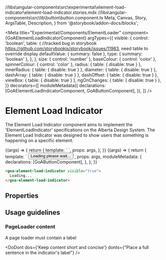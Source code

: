 //libs\angular-components\src\experimental\element-load-indicator\element-load-indicator.stories.mdx
//libs\angular-components\src\lib\button\button.component.ts
  Meta,
  Canvas,
  Story,
  ArgsTable,
  Description,
} from '@storybook/addon-docs/blocks';

<Meta
  title="Experimental/Components/ElementLoader"
  component={GoAElementLoadIndicatorComponent}
  argTypes={{
    visible: {
      control: 'boolean',
      table: {
        //tracked bug in storybook https://github.com/storybookjs/storybook/issues/11983, need table to override display
        defaultValue: { summary: false },
        type: { summary: 'boolean' },
      },
    },
    size: { control: 'number' },
    baseColour: { control: 'color' },
    spinnerColour: { control: 'color' },
    radius: { table: { disable: true } },
    innerRadius: { table: { disable: true } },
    diameter: { table: { disable: true } },
    dashArray: { table: { disable: true } },
    dashOffset: { table: { disable: true } },
    viewBox: { table: { disable: true } },
    ngOnChanges: { table: { disable: true } },
  }}
  decorators={[
    moduleMetadata({
      declarations: [GoAElementLoadIndicatorComponent, GoAButtonComponent],
    }),
  ]}
/>

# Element Load Indicator

The Element Load Indicator component aims to implement the 'ElementLoadIndicator' specifications on the Alberta Design System.
The Element Load Indicator was designed to show users that something is happening on a specific element.

<Canvas>
  <Story
    name="Basic"
    height={300}
    args={{
      visible: true,
      size: '50',
      baseColour: '#c8eef9',
      spinnerColour: '#0070c4',
    }}
    parameters={{
      design: {},
    }}
  >
    {(args) => {
      return {
        template: `
        <goa-element-load-indicator [visible]="visible" [size]="size" [baseColour]="baseColour" [spinnerColour]="spinnerColour">
                </goa-element-load-indicator>`,
        props: args,
      };
    }}
  </Story>
</Canvas>

<Canvas>
  <Story
    name="ElementLoader"
    height={300}
    args={{
      visible: true,
      size: '15',
      baseColour: '#0070c4',
      spinnerColour: '#c8eef9',
    }}
    parameters={{
      design: {},
    }}
  >
    {(args) => {
      return {
        template: `
        <button goa-button>
          <div style="float: left">Loading please wait...</div>
          <div style="float: left"><goa-element-load-indicator [visible]="visible" [size]="size" [baseColour]="baseColour" [spinnerColour]="spinnerColour">
          </goa-element-load-indicator></div>
        </button>`,
        props: args,
        moduleMetadata: {
          declarations: [GoAButtonComponent],
        },
      };
    }}
  </Story>
</Canvas>

```html
<goa-element-load-indicator visible="true">
  Loading...
</goa-element-load-indicator>
```

## Properties

<Description of={GoAElementLoadIndicatorComponent} />
<ArgsTable of={GoAElementLoadIndicatorComponent} />

## Usage guidelines

### PageLoader content

A page loader must contain a label

<DoDont
  dos={'Keep content short and concise'}
  donts={"Place a full sentence in the indicator's label"}
/>
